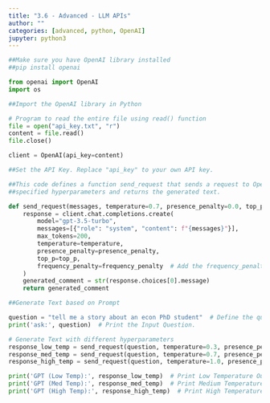 ```yaml
---
title: "3.6 - Advanced - LLM APIs"
author: ""
categories: [advanced, python, OpenAI]
jupyter: python3
---
```


```python
##Make sure you have OpenAI library installed
##pip install openai
```

```python
from openai import OpenAI
import os

##Import the OpenAI library in Python
```

```python
# Program to read the entire file using read() function
file = open("api_key.txt", "r")
content = file.read()
file.close()
```

```python
client = OpenAI(api_key=content)

##Set the API Key. Replace "api_key" to your own API key.
```

```python
##This code defines a function send_request that sends a request to OpenAI's GPT-3.5 model with 
##specified hyperparameters and returns the generated text.

def send_request(messages, temperature=0.7, presence_penalty=0.0, top_p=0.9, frequency_penalty=0.0):
    response = client.chat.completions.create(
        model="gpt-3.5-turbo",
        messages=[{"role": "system", "content": f"{messages}"}],
        max_tokens=200,
        temperature=temperature,
        presence_penalty=presence_penalty,
        top_p=top_p,
        frequency_penalty=frequency_penalty  # Add the frequency_penalty parameter
    )
    generated_comment = str(response.choices[0].message)
    return generated_comment
```

```python
##Generate Text based on Prompt
```

```python
question = "tell me a story about an econ PhD student"  # Define the question Variable.
print('ask:', question)  # Print the Input Question.

# Generate Text with different hyperparameters
response_low_temp = send_request(question, temperature=0.3, presence_penalty=0.5, top_p=0.7, frequency_penalty=0.5)
response_med_temp = send_request(question, temperature=0.7, presence_penalty=0.0, top_p=0.8, frequency_penalty=0.3)
response_high_temp = send_request(question, temperature=1.0, presence_penalty=0.9, top_p=0.9, frequency_penalty=0.1)

print('GPT (Low Temp):', response_low_temp)  # Print Low Temperature Output
print('GPT (Med Temp):', response_med_temp)  # Print Medium Temperature Output
print('GPT (High Temp):', response_high_temp)  # Print High Temperature Output
```

